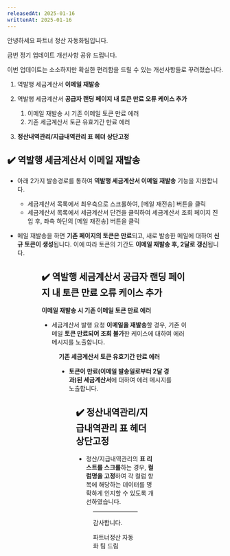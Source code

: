 ```yaml
---
releasedAt: 2025-01-16
writtenAt: 2025-01-16
---
```




안녕하세요 파트너 정산 자동화팀입니다.

금번 정기 업데이트 개선사항 공유 드립니다.

이번 업데이트는 소소하지만 확실한 편리함을 드릴 수 있는 개선사항들로 꾸려졌습니다.

1. 역발행 세금계산서 **이메일 재발송**

2. 역발행 세금계산서 **공급자 랜딩 페이지 내 토큰 만료 오류 케이스 추가**
   1. 이메일 재발송 시 기존 이메일 토큰 만료 에러
   2. 기존 세금계산서 토큰 유효기간 만료 에러

3. **정산내역관리/지급내역관리 표 헤더 상단고정**

## ✔️ 역발행 세금계산서 이메일 재발송

- 아래 2가지 발송경로를 통하여 **역발행 세금계산서 이메일 재발송** 기능을 지원합니다.
  - 세금계산서 목록에서 최우측으로 스크롤하여, \[메일 재전송] 버튼을 클릭
  - 세금계산서 목록에서 세금계산서 단건을 클릭하여 세금계산서 조회 페이지 진입 후, 좌측 하단의 \[메일 재전송] 버튼을 클릭

- 메일 재발송을 하면 **기존 페이지의 토큰은 만료**되고, 새로 발송한 메일에 대하여 **신규 토큰이 생성**됩니다. 이에 따라 토큰의 기간도 **이메일 재발송 후, 2달로 갱신**됩니다.

<Figure src={Image1} caption="발송경로 1. 세금계산서 목록에서 최우측으로 스크롤하여, [메일 재전송] 버튼 클릭" />

<Figure src={Image2} caption="발송경로 2. 세금계산서 목록에서 세금계산서 단건을 클릭하여 세금계산서 조회 페이지 진입 후, 좌측 하단의 [메일 재전송] 버튼 클릭" />

## ✔️ 역발행 세금계산서 공급자 랜딩 페이지 내 토큰 만료 오류 케이스 추가

**이메일 재발송 시 기존 이메일 토큰 만료 에러**

- 세금계산서 발행 요청 **이메일을 재발송**할 경우, 기존 이메일 **토큰 만료되어 조회 불가**한 케이스에 대하여 에러 메시지를 노출합니다.

<Figure src={Image3} caption="" />

**기존 세금계산서 토큰 유효기간 만료 에러**

- **토큰이 만료(이메일 발송일로부터 2달 경과)된 세금계산서**에 대하여 에러 메시지를 노출합니다.

<Figure src={Image4} caption="" />

## ✔️ 정산내역관리/지급내역관리 표 헤더 상단고정

- 정산/지급내역관리의 **표 리스트를 스크롤**하는 경우, **컬럼명을 고정**하여 각 컬럼 항목에 해당하는 데이터를 명확하게 인지할 수 있도록 개선하였습니다.

<Figure src={Image5} caption="" />

---

감사합니다.

파트너정산 자동화 팀 드림
